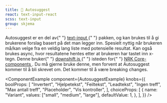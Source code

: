 ```yaml
---
title: 🧪 Autosuggest
react: text-input-react
scss: text-input
group: skjema
---
```



<Ingress>
    Autosuggest er en del av{" "}
    <a className="jkl-link" href="/komponenter/textinput">
        text-input
    </a>{" "}
    pakken, og kan brukes til å gi brukerene forslag basert på det man legger inn. Spesielt nyttig når brukeren må/kan
    velge fra en veldig lang liste med potensielle resultat. Kan også brukes async, hvor resultatene hentes etter at
    brukeren har tastet inn x-tegn.
</Ingress>

<Experimental>
    Denne bruker{" "}
    <a className="jkl-link jkl-link--external" href="https://github.com/downshift-js/downshift">
        downshift.js
    </a>{" "}
    isteden for{" "}
    <a
        className="jkl-link jkl-link--external"
        href="https://static.nrk.no/core-components/latest/index.html?core-suggest/readme.md"
    >
        NRK Core-components
    </a>
    . Du må gjerne bruke denne, men forvent at Autosuggest kommer til å bli skrevet om. Det kommer til å være breaking changes.
</Experimental>

<ComponentExample
    component={AutosuggestExample}
    knobs={{
        boolProps: [
            "Invertert",
            "Hjelpetekst",
            "Feiltekst",
            "Leadtekst",
            "Ingen treff",
            "Max antall treff",
            "Placeholder",
            "Vis kontroller",
        ],
        choiceProps: [
            {
                name: "Variant",
                values: ["small", "medium", "large"],
                defaultValue: 1,
            },
        ],
    }}
/>
